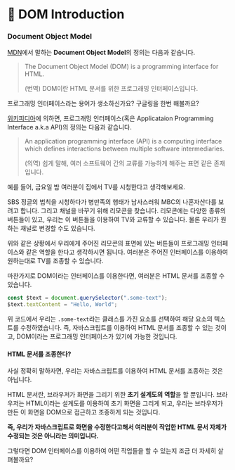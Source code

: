 # 📗  DOM Introduction

### Document Object Model

[MDN](https://developer.mozilla.org/en-US/docs/Web/API/Document\_Object\_Model/Introduction)에서 말하는 **Document Object Model**의 정의는 다음과 같습니다.

> The Document Object Model (DOM) is a programming interface for HTML.
>
> (번역) DOM이란 HTML 문서를 위한 프로그래밍 인터페이스입니다.

프로그래밍 인터페이스라는 용어가 생소하신가요? 구글링을 한번 해볼까요?

[위키피디아](https://en.wikipedia.org/wiki/Application\_programming\_interface)에 의하면, 프로그래밍 인터페이스(혹은 Applicataion Programming Interface a.k.a API)의 정의는 다음과 같습니다.

> An application programming interface (API) is a computing interface which defines interactions between multiple software intermediaries.
>
> (의역) 쉽게 말해, 여러 소프트웨어 간의 교류를 가능하게 해주는 표면 같은 존재입니다.

예를 들어, 금요일 밤 여러분이 집에서 TV를 시청한다고 생각해보세요.

SBS 정글의 법칙을 시청하다가 병만족의 행태가 남사스러워 MBC의 나혼자산다를 보려고 합니다. 그리고 채널을 바꾸기 위해 리모콘을 찾습니다. 리모콘에는 다양한 종류의 버튼들이 있고, 우리는 이 버튼들을 이용하여 TV와 교류할 수 있습니다. 물론 우리가 원하는 채널로 변경할 수도 있습니다.

위와 같은 상황에서 우리에게 주어진 리모콘의 표면에 있는 버튼들이 프로그래밍 인터페이스와 같은 역할을 한다고 생각하시면 됩니다. 여러분은 주어진 인터페이스를 이용하여 원하는대로 TV를 조종할 수 있습니다.

마찬가지로 DOM이라는 인터페이스를 이용한다면, 여러분은 HTML 문서를 조종할 수 있습니다.

```javascript
const $text = document.querySelector(".some-text");
$text.textContent = "Hello, World";
```

위 코드에서 우리는 `.some-text`라는 클래스를 가진 요소를 선택하여 해당 요소의 텍스트를 수정하였습니다. 즉, 자바스크립트를 이용하여 HTML 문서를 조종할 수 있는 것이고, DOM이라는 프로그래밍 인터페이스가 있기에 가능한 것입니다.

#### HTML 문서를 조종한다?

사실 정확히 말하자면, 우리는 자바스크립트를 이용하여 HTML 문서를 조종하는 것은 아닙니다.

HTML 문서란, 브라우저가 화면을 그리기 위한 **초기 설계도의 역할**을 할 뿐입니다. 브라우저는 HTML이라는 설계도를 이용하여 초기 화면을 그리게 되고, 우리는 브라우저가 만든 이 화면을 DOM으로 접근하고 조종하게 되는 것입니다.

**즉, 우리가 자바스크립트로 화면을 수정한다고해서 여러분이 작업한 HTML 문서 자체가 수정되는 것은 아니라는 의미입니다.**

그렇다면 DOM 인터페이스를 이용하여 어떤 작업들을 할 수 있는지 조금 더 자세히 살펴볼까요?